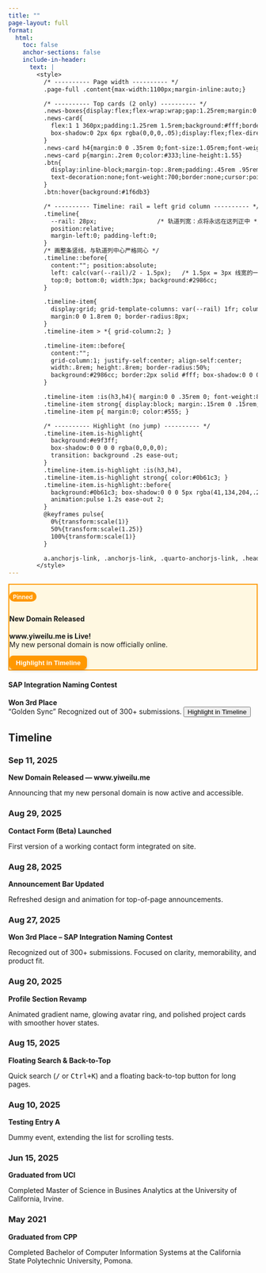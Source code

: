```yaml
---
title: ""
page-layout: full
format:
  html:
    toc: false
    anchor-sections: false
    include-in-header:
      text: |
        <style>
          /* ---------- Page width ---------- */
          .page-full .content{max-width:1100px;margin-inline:auto;}

          /* ---------- Top cards (2 only) ---------- */
          .news-boxes{display:flex;flex-wrap:wrap;gap:1.25rem;margin:0 0 2.2rem 0;}
          .news-card{
            flex:1 1 360px;padding:1.25rem 1.5rem;background:#fff;border:1px solid #e6e6e6;border-radius:14px;
            box-shadow:0 2px 6px rgba(0,0,0,.05);display:flex;flex-direction:column;justify-content:space-between
          }
          .news-card h4{margin:0 0 .35rem 0;font-size:1.05rem;font-weight:700}
          .news-card p{margin:.2rem 0;color:#333;line-height:1.55}
          .btn{
            display:inline-block;margin-top:.8rem;padding:.45rem .95rem;background:#2986cc;color:#fff;border-radius:8px;
            text-decoration:none;font-weight:700;border:none;cursor:pointer;transition:background .15s ease-in-out
          }
          .btn:hover{background:#1f6db3}

          /* ---------- Timeline: rail = left grid column ---------- */
          .timeline{
            --rail: 28px;                 /* 轨道列宽：点将永远在这列正中 */
            position:relative;
            margin-left:0; padding-left:0;
          }
          /* 画整条竖线，与轨道列中心严格同心 */
          .timeline::before{
            content:""; position:absolute;
            left: calc(var(--rail)/2 - 1.5px);   /* 1.5px = 3px 线宽的一半 */
            top:0; bottom:0; width:3px; background:#2986cc;
          }

          .timeline-item{
            display:grid; grid-template-columns: var(--rail) 1fr; column-gap:1rem;
            margin:0 0 1.8rem 0; border-radius:8px;
          }
          .timeline-item > *{ grid-column:2; }

          .timeline-item::before{
            content:"";
            grid-column:1; justify-self:center; align-self:center;
            width:.8rem; height:.8rem; border-radius:50%;
            background:#2986cc; border:2px solid #fff; box-shadow:0 0 0 3px #2986cc55;
          }

          .timeline-item :is(h3,h4){ margin:0 0 .35rem 0; font-weight:800; line-height:1.25; }
          .timeline-item strong{ display:block; margin:.15rem 0 .15rem; font-weight:700; }
          .timeline-item p{ margin:0; color:#555; }

          /* ---------- Highlight (no jump) ---------- */
          .timeline-item.is-highlight{
            background:#e9f3ff;
            box-shadow:0 0 0 0 rgba(0,0,0,0);
            transition: background .2s ease-out;
          }
          .timeline-item.is-highlight :is(h3,h4), 
          .timeline-item.is-highlight strong{ color:#0b61c3; }
          .timeline-item.is-highlight::before{
            background:#0b61c3; box-shadow:0 0 0 5px rgba(41,134,204,.28);
            animation:pulse 1.2s ease-out 2;
          }
          @keyframes pulse{
            0%{transform:scale(1)}
            50%{transform:scale(1.25)}
            100%{transform:scale(1)}
          }

          a.anchorjs-link, .anchorjs-link, .quarto-anchorjs-link, .heading-anchor { display:none !important; }
        </style>
---
```


::: {.news-boxes}

::: {.news-card style="border:2px solid #ff9800; background:#fff8e1;"}
<span style="display:inline-block; background:#ff9800; color:#fff; font-size:0.75rem; padding:0.2em 0.6em; border-radius:12px; font-weight:600; margin-bottom:0.5em;">
Pinned
</span>

#### New Domain Released
**www.yiweilu.me is Live!**  
My new personal domain is now officially online.  

<button type="button" class="btn js-mark" data-target="sep-11-2025"
        style="background:#ff9800; color:#fff; font-weight:700; border:none; padding:.5em 1em; border-radius:8px; box-shadow:0 2px 6px rgba(0,0,0,.15);">
  Highlight in Timeline
</button>
:::

::: {.news-card}
#### SAP Integration Naming Contest
**Won 3rd Place**  
“Golden Sync" Recognized out of 300+ submissions. 
<button type="button" class="btn js-mark" data-target="aug-27-2025">Highlight in Timeline</button>
:::

:::


## Timeline

::: {.timeline}

::: {.timeline-item}
### <span id="sep-11-2025">Sep 11, 2025</span>
**New Domain Released — www.yiweilu.me**  
<p>Announcing that my new personal domain is now active and accessible.</p>
:::

::: {.timeline-item}
### <span id="aug-29-2025">Aug 29, 2025</span>
**Contact Form (Beta) Launched**  
<p>First version of a working contact form integrated on site.</p>
:::

::: {.timeline-item}
### <span id="aug-28-2025">Aug 28, 2025</span>
**Announcement Bar Updated**  
<p>Refreshed design and animation for top-of-page announcements.</p>
:::

::: {.timeline-item}
### <span id="aug-27-2025">Aug 27, 2025</span>
**Won 3rd Place – SAP Integration Naming Contest**  
<p>Recognized out of 300+ submissions. Focused on clarity, memorability, and product fit.</p>
:::

::: {.timeline-item}
### <span id="aug-20-2025">Aug 20, 2025</span>
**Profile Section Revamp**  
<p>Animated gradient name, glowing avatar ring, and polished project cards with smoother hover states.</p>
:::

::: {.timeline-item}
### <span id="aug-15-2025">Aug 15, 2025</span>
**Floating Search & Back-to-Top**  
<p>Quick search (<kbd>/</kbd> or <kbd>Ctrl+K</kbd>) and a floating back-to-top button for long pages.</p>
:::

::: {.timeline-item}
### <span id="aug-10-2025">Aug 10, 2025</span>
**Testing Entry A**  
<p>Dummy event, extending the list for scrolling tests.</p>
:::

::: {.timeline-item}
### <span id="jun-15-2025">Jun 15, 2025</span>
**Graduated from UCI**  
<p>Completed Master of Science in Busines Analytics at the University of California, Irvine.</p>
:::

::: {.timeline-item}
### <span id="may-15-2021">May 2021</span>
**Graduated from CPP**  
<p>Completed Bachelor of Computer Information Systems at the California State Polytechnic University, Pomona.</p>
:::

:::

<script>
  const clearHi = () =>
    document.querySelectorAll('.timeline-item.is-highlight')
      .forEach(el => el.classList.remove('is-highlight'));

  document.querySelectorAll('.js-mark').forEach(btn => {
    btn.addEventListener('click', () => {
      const id = btn.getAttribute('data-target');
      const span = document.getElementById(id);
      if(!span) return;
      const item = span.closest('.timeline-item');
      if(!item) return;
      clearHi();
      item.classList.add('is-highlight');
      setTimeout(()=> item.classList.remove('is-highlight'), 2500); // 想常驻高亮，可删这行
    });
  });
</script>
